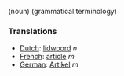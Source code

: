 (noun) (grammatical terminology)

===Translations===
*[[Dutch]]: [[lidwoord]] ''n''
*[[French]]: [[article]] ''m''
*[[German]]: [[Artikel]] ''m''